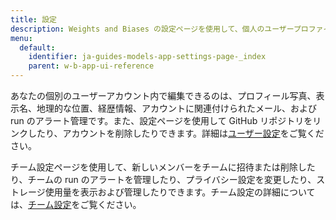 ```yaml
---
title: 設定
description: Weights and Biases の設定ページを使用して、個人のユーザープロファイルまたはチーム設定をカスタマイズします。
menu:
  default:
    identifier: ja-guides-models-app-settings-page-_index
    parent: w-b-app-ui-reference
---
```


あなたの個別のユーザーアカウント内で編集できるのは、プロフィール写真、表示名、地理的な位置、経歴情報、アカウントに関連付けられたメール、および run のアラート管理です。また、設定ページを使用して GitHub リポジトリをリンクしたり、アカウントを削除したりできます。詳細は[ユーザー設定](/ja/./user-settings)をご覧ください。

チーム設定ページを使用して、新しいメンバーをチームに招待または削除したり、チームの run のアラートを管理したり、プライバシー設定を変更したり、ストレージ使用量を表示および管理したりできます。チーム設定の詳細については、[チーム設定](/ja/./team-settings)をご覧ください。